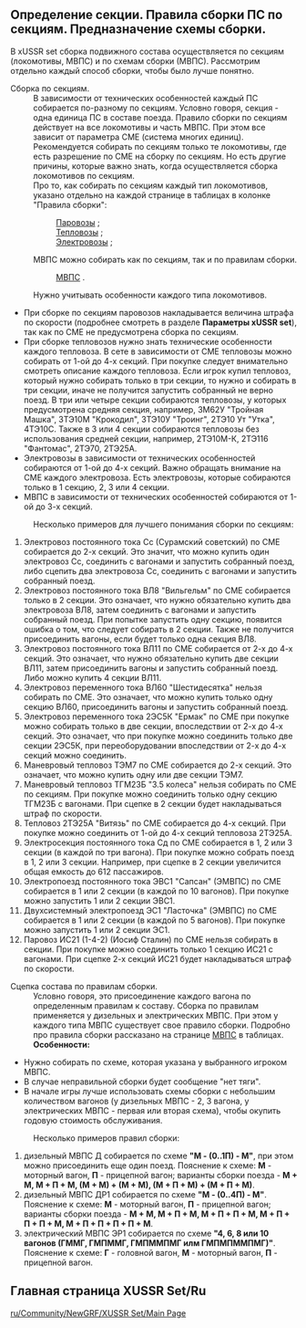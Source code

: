 ==Определение секции. Правила сборки ПС по секциям. Предназначение схемы сборки.==
В xUSSR set сборка подвижного состава осуществляется по секциям (локомотивы, МВПС) и по схемам сборки (МВПС).
Рассмотрим отдельно каждый способ сборки, чтобы было лучше понятно.
;Сборка по секциям.
:В зависимости от технических особенностей каждый ПС собирается по-разному по секциям. Условно говоря, секция - одна единица ПС в составе поезда. Правило сборки по секциям действует на все локомотивы и часть МВПС. При этом все зависит от параметра СМЕ (система многих единиц). Рекомендуется собирать по секциям только те локомотивы, где есть разрешение по СМЕ на сборку по секциям. Но есть другие причины, которые важно знать, когда осуществляется сборка локомотивов по секциям.
: Про то, как собирать по секциям каждый тип локомотивов, указано отдельно на каждой странице в таблицах в колонке "Правила сборки": 
::[https://wiki.openttd.org/XUSSR_Set/Steam/Ru Паровозы] ; 
::[https://wiki.openttd.org/XUSSR_Set/diesel_locomotive/Ru Тепловозы] ; 
::[https://wiki.openttd.org/XUSSR_Set/Electric_locomotive/Ru Электровозы] ;  
:МВПС можно собирать как по секциям, так и по правилам сборки.
::[https://wiki.openttd.org/XUSSR_Set/DMU_EMU/Ru МВПС] . 
:Нужно учитывать особенности каждого типа локомотивов.
*При сборке по секциям паровозов накладывается величина штрафа по скорости (подробнее смотреть в разделе '''Параметры xUSSR set'''), так как по СМЕ не предусмотрена сборка по секциям.
*При сборке тепловозов нужно знать технические особенности каждого тепловоза. В сете в зависимости от СМЕ тепловозы можно собирать от 1-ой до 4-х секций. При покупке следует внимательно смотреть описание каждого тепловоза. Если игрок купил тепловоз, который нужно собирать только в три секции, то нужно и собирать в три секции, иначе не получится запустить собранный не верно поезд. В три или четыре секции собираются тепловозы, у которых предусмотрена средняя секция, например, 3М62У "Тройная Машка", 3ТЭ10М "Крокодил", 3ТЭ10У "Троинг", 2ТЭ10 Ут "Утка", 4ТЭ10С. Также в 3 или 4 секции собираются тепловозы без использования средней секции, например, 2ТЭ10М-К, 2ТЭ116 "Фантомас", 2ТЭ70, 2ТЭ25А.
*Электровозы в зависимости от технических особенностей собираются от 1-ой до 4-х секций. Важно обращать внимание на СМЕ каждого электровоза. Есть электровозы, которые собираются только в 1 секцию,  2, 3 или 4 секции.
*МВПС в зависимости от технических особенностей собираются от 1-ой до 3-х секций.
:Несколько примеров для лучшего понимания сборки по секциям: 
#Электровоз постоянного тока Сс (Сурамский советский) по СМЕ собирается до 2-х секций. Это значит, что можно купить один электровоз Сс, соединить с вагонами и запустить собранный поезд, либо сцепить два электровоза Сс, соединить с вагонами и запустить собранный поезд. 
#Электровоз постоянного тока ВЛ8 "Вильгельм" по СМЕ собирается только в 2 секции. Это означает, что нужно обязательно купить два электровоза ВЛ8, затем соединить с вагонами и запустить собранный поезд. При попытке запустить одну секцию, появится ошибка о том, что следует собирать в 2 секции. Также не получится присоединить вагоны, если будет только одна секция ВЛ8.
#Электровоз постоянного тока ВЛ11 по СМЕ собирается от 2-х до 4-х секций. Это означает, что нужно обязательно купить две секции ВЛ11, затем присоединить вагоны и запустить собранный поезд. Либо можно купить 4 секции ВЛ11.
#Электровоз переменного тока ВЛ60 "Шестидесятка" нельзя собирать по СМЕ. Это означает, что можно купить только одну секцию ВЛ60, присоединить вагоны и запустить собранный поезд.
#Электровоз переменного тока 2ЭС5К "Ермак" по СМЕ при покупке можно собирать только в две секции, впоследствии от 2-х до 4-х секций. Это означает, что при покупке можно соединить только две секции 2ЭС5К, при переоборудовании впоследствии от 2-х до 4-х секций можно соединить.
#Маневровый тепловоз ТЭМ7 по СМЕ собирается до 2-х секций. Это означает, что можно купить одну или две секции ТЭМ7.
#Маневровый тепловоз ТГМ23Б "3.5 колеса" нельзя собирать по СМЕ по секциям. При покупке можно соединить только одну секцию ТГМ23Б с вагонами. При сцепке в 2 секции будет накладываться штраф по скорости.
#Тепловоз 2ТЭ25А "Витязь" по СМЕ собирается до 4-х секций. При покупке можно соединить от 1-ой до 4-х секций тепловоза 2ТЭ25А.
#Электросекция постоянного тока Сд по СМЕ собирается в 1, 2 или 3 секции (в каждой по три вагона). При покупке можно собрать поезд в 1, 2 или 3 секции. Например, при сцепке в 2 секции увеличится общая емкость до 612 пассажиров.
#Электропоезд постоянного тока ЭВС1 "Сапсан" (ЭМВПС) по СМЕ собирается в 1 или 2 секции (в каждой по 10 вагонов). При покупке можно запустить 1 или 2 секции ЭВС1.
#Двухсистемный электропоезд ЭС1 "Ласточка" (ЭМВПС) по СМЕ собирается в 1 или 2 секции (в каждой по 5 вагонов). При покупке можно запустить 1 или 2 секции ЭС1.
#Паровоз ИС21 (1-4-2) (Иосиф Сталин) по СМЕ нельзя собирать в секции. При покупке можно соединить только 1 секцию ИС21 с вагонами. При сцепке 2-х секций ИС21 будет накладываться штраф по скорости.

;Сцепка состава по правилам сборки.
:Условно говоря, это присоединение каждого вагона по определенным правилам к составу. Сборка по правилам применяется у дизельных и электрических МВПС. При этом у каждого типа МВПС существует свое правило сборки. Подробно про правила сборки рассказано на странице [https://wiki.openttd.org/XUSSR_Set/DMU_EMU/Ru МВПС] в таблицах.
:'''Особенности:'''
*Нужно собирать по схеме, которая указана у выбранного игроком МВПС.
*В случае неправильной сборки будет сообщение "нет тяги".
*В начале игры лучше использовать схемы сборки с небольшим количеством вагонов (у дизельных МВПС - 2, 3 вагона, у электрических МВПС - первая или вторая схема), чтобы окупить годовую стоимость обслуживания.
:Несколько примеров правил сборки:
#дизельный МВПС Д собирается по схеме '''"М - (0..1П) - М"''', при этом можно присоединить еще один поезд. Пояснение к схеме: '''М''' - моторный вагон, '''П''' - прицепной вагон; варианты сборки поезда - '''М + М, М + П + М, (М + М) + (М + М), (М + П + М) + (М + П + М)'''.
#дизельный МВПС ДР1 собирается по схеме '''"М - (0..4П) - М"'''. Пояснение к схеме: '''М''' - моторный вагон, '''П''' - прицепной вагон; варианты сборки поезда - '''М + М, М + П + М, М + П + П + М, М + П + П + П + М, М + П + П + П + П + М'''.
#электрический МВПС ЭР1 собирается по схеме '''"4, 6, 8 или 10 вагонов (ГММГ, ГМПММГ, ГМПММПМГ илм ГМПМПММПМГ)"'''. Пояснение к схеме: '''Г''' - головной вагон, '''М''' - моторный вагон, '''П''' - прицепной вагон.

==Главная страница XUSSR Set/Ru==
[[ru/Community/NewGRF/XUSSR Set/Main Page]]